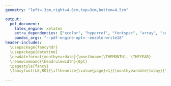 ```yaml
---
geometry: "left=.3cm,right=4.6cm,top=3cm,bottom=4.5cm"

output:
  pdf_document:
    latex_engine: xelatex
    extra_dependencies: ["xcolor", "hyperref", "fontspec", "array", "setspace", "longtable", "ifthen"]
    pandoc_args: "--pdf-engine-opt=--enable-write18"
header-includes:
  \usepackage{fancyhdr}
  \usepackage{datetime}
  \newdateformat{monthyeardate}{\monthname[\THEMONTH], \THEYEAR}
  \renewcommand{\headrulewidth}{0pt}
  \pagestyle{fancy}
  \fancyfoot[LE,RO]{\ifthenelse{\value{page}=1}{\monthyeardate\today}{\pagestyle{empty}}}
  
---
```


\setmainfont[Color={444444}]{Humanist 521 Light BT}
\makeatletter
\def\Hy@href#{\addfontfeatures{Color=047464}\hyper@normalise\href@}

\newfontfamily\MyRed[Color={a41414}]{Gill Sans Nova Cn Bold}
\def\sectitle{\MyRed \fontsize{12}{10} \selectfont}
\newfontfamily\MyName [Color={444444}]{Adobe Garamond Pro Bold}

\def\jmp{[.5cm]}

\def\ind{\hspace{.37cm} \hangindent=.45cm }

\def\HeadSpace{.15\textwidth}

\def\websiteURL{https://jackdolgin.org}
\def\presentationExtension{/presentations/}
\def\publicationExtension{/publications/}



\begin{longtable}
{>{\raggedleft\arraybackslash}p{\HeadSpace} >{\raggedright\arraybackslash}p{0.6\textwidth} >{\raggedleft\arraybackslash}p{.25\textwidth}}
          & \begingroup\MyName \fontsize{20}{10} \selectfont Jack Dolgin \endgroup  &
          \\
          & Somers Family Hall 1125                                                 & \href{https://twitter.com/jbdolg}{@jbdolg}
          \\
          & 1 Brookings Drive                                                       & \href{mailto:jdolgin@wustl.edu}{jdolgin@wustl.edu}
          \\
          & St. Louis, MO 63130                                                     & \href{\websiteURL}{jackdolgin.org}
\end{longtable}



\setmainfont[Color={444444}]{Adobe Garamond Pro}



\begin{longtable}
{>{\raggedleft\arraybackslash}p{\HeadSpace} >{\raggedright\arraybackslash}p{0.6\textwidth} >{\raggedleft\arraybackslash}p{.25\textwidth}}
\begingroup\sectitle EDUCATION\endgroup  & Washington University in St. Louis                                                                & St. Louis, MO
                                         \\
                                         & \ind Ph.D., Psychological \& Brain Sciences                                                       & 2020 -
                                         \\
                                         & \ind Advisor: Wouter Kool                                                                         &
                                         \\
                                         \\
                                         & Duke University                                                                                   & Durham, NC
                                         \\
                                         & \ind B.S., Psychology, with Distinction                                                           & 2014 - 2018
                                         \\
                                         & \ind Thesis: \href{https://hdl.handle.net/10161/20686}{Separating the influence of budget and numeric priming on willingness to pay}  &            
\end{longtable}
 \renewcommand{\arraystretch}{1.5}



\begin{longtable}
{>{\raggedleft\arraybackslash}p{\HeadSpace} >{\raggedright\arraybackslash}p{0.6\textwidth} >{\raggedleft\arraybackslash}p{.25\textwidth}}
\begingroup\sectitle EXPERIENCE\endgroup  & Duke University                                                               & Durham, NC
                                          \\
                                          & \ind Lab Manager, Egner Lab                                                   & 2018 - 2020
                                          \\
                                          & \ind Research Assistant, Huettel Lab                                          & 2017 - 2018
                                          \\
                                          & \ind Research Assistant, Cognitive-Behavioral Research and Treatment Program  & 2016
\end{longtable}




\begin{longtable}
{>{\raggedleft\arraybackslash}p{\HeadSpace} >{\raggedright\arraybackslash}p{0.05\textwidth} >{\raggedright\arraybackslash}p{0.6\textwidth} >{\raggedright\arraybackslash}p{0.15\textwidth}}
\begingroup\sectitle GRANTS\endgroup  & 2020  & Graduate Research Fellowship from the National Science Foundation (\$138,000)  &
                                      \\
                                      & 2019  & Interdisciplinary Behavioral Research Center Mini-Grant from Duke University (\$600)  &
                                      \\
                                      & 2018  & Faculty Seed Grant from Duke University, with Peter S. Whitehead and Tobias Egner (\$34,000)  &
\end{longtable}




\begin{longtable}
{>{\raggedleft\arraybackslash}p{\HeadSpace} >{\raggedright\arraybackslash}p{0.05\textwidth} >{\raggedright\arraybackslash}p{0.3\textwidth} >{\raggedright\arraybackslash}p{0.45\textwidth}}
\begingroup\sectitle AWARDS\endgroup  & 2017  & \href{https://psychandneuro.duke.edu/summer-vertical-integration-program-vip}{Vertical Integration Program} \newline Duke University (\$3,500) & Selected for funding for a summer of research at Duke University before my senior year                                                                
                                      \\
                                      & 2016  & \href{https://library.duke.edu/research/awards/aptman}{Lowell Aptman Prize} \newline Duke University (\$1,000)                                & Awarded the best non-senior-thesis research \href{https://hdl.handle.net/10161/16739}{paper} in any subject among all Duke students
                                      \\
                                      & 2015  & \href{https://library.duke.edu/research/awards/holsti}{Ole R. Holsti Prize} \newline Duke University (\$1,000) & Awarded, for a \href{http://hdl.handle.net/10161/10217}{separate paper}, the best research paper in political science using primary sources among all freshmen and sophomores at Duke University
\end{longtable}




\begin{longtable}
{>{\raggedleft\arraybackslash}p{\HeadSpace} >{\raggedright\arraybackslash}p{0.8\textwidth}}
\begingroup\sectitle PUBLICATIONS\endgroup  & 
                                           Bejjani, C., \textbf{Dolgin, J.}, Zhang, Z., and Egner, T. (2020). \href{\websiteURL \publicationExtension 2020pub_BejjaniDolginZhangEgner.pdf}{Disentangling the roles of cue visibility and knowledge in adjusting cognitive control: A preregistered direct replication of the Farooqui and Manly (2015) study}. \emph{Psychological Science}, \emph{31}(4), 468-479.
                                           \\
                                           & \textbf{In Progress}                                                                                             \\
                                           & Amasino, D., \textbf{Dolgin, J.}, and Huettel, S.A. Eyes on the budget size: Attention to variable budgets influences mental accounting in consumer choice. In preparation (draft available upon request).
                                           \\
                                           & \textbf{Dolgin, J.} and Egner, T. In preparation (\href{https://jackdolgin.shinyapps.io/rhythmic_attention/}{data available via interactive Shiny app}). Monitoring multiple external locations may not induce rhythmic attention.
                                           \\
                                           & \textbf{Dolgin, J.} and Henne, P. In preparation. Statistical norms and agent's epistemic state influence causal selection in real-world animation.
\end{longtable}




\begin{longtable}
{>{\raggedleft\arraybackslash}p{\HeadSpace} >{\raggedright\arraybackslash}p{0.8\textwidth}}
{\begingroup\sectitle TALKS, PRESENTATIONS, \& WORKSHOPS\endgroup}  & \textbf{Refereed} \begin{spacing}{1.5} \par \end{spacing} Amasino, D., \textbf{Dolgin, J.}, and Huettel, S.A. (2019, June). Individual differences in the use of variable budget information in consumer choice. Talk delivered by D.A. at the 9th annual Interdisciplinary Symposium on Neuroscience, Durham, NC.
                                                        \\
                                                        & Amasino, D., \textbf{Dolgin, J.}, and Huettel, S.A. (2019, May). \href{\websiteURL \presentationExtension 2019pr_AmasinoDolginHuettel.pdf}{Individual differences in the use of variable budget information in consumer choice}. Poster presented by J.D. at the 31st annual meeting of the Association for Psychological Science, Washington, D.C.
                                                        \\
                                                        & \textbf{Dolgin, J.}, Bejjani, C., Zhang, Z., and Egner, T. (2019, May). \href{\websiteURL \presentationExtension 2019pr_DolginBejjaniZhangEgner.pdf}{Disentangling the roles of cue visibility and knowledge in learning cognitive control}. Poster presented by J.D. at the 31st annual meeting of the Association for Psychological Science, Washington, D.C.
                                                        \\
                                                        & Zhang, Z., Bejjani, C., \textbf{Dolgin, J.}, and Egner, T. (2019, Mar.). \href{\websiteURL \presentationExtension 2019pr_ZhangBejjaniDolginEgner.pdf}{Disentangling the roles of cue visibility and knowledge in learning cognitive control}. Poster presented by Z.Z. and J.D. at the 26th annual meeting of the Cognitive Neuroscience Society, San Francisco, CA.
                                                        \\
                                                        & Amasino, D., \textbf{Dolgin, J.}, and Huettel, S.A. (2018, Oct.). \href{\websiteURL \presentationExtension 2018pr_AmasinoDolginHuettel.pdf}{Individual differences in the use of variable budget information in consumer choice}. Poster presented by D.A. at the 16th annual meeting of the Society for NeuroEconomics, Philadelphia, PA.
                                                        \\
                                                        & \textbf{Non-Refereed}
                                                        \\
                                                        & \textbf{Dolgin, J.} (2020, April). \href{\websiteURL \presentationExtension intro-to-shiny.html}{An introduction to Shiny apps}. Workshop delivered by J.D. at the Duke Center for Cognitive Neuroscience Journal Club, virtually.
                                                        \\
                                                        & Zhang, Z., Bejjani, C., Chiu, Y.C., \textbf{Dolgin, J.}, and Egner, T. (2019, July). \href{\websiteURL \presentationExtension 2019pr_ZhangBejjaniChiuDolginEgner.pdf}{Neural evidence of control state reinstatement: an fMRI study}. Poster presented by Z.Z. at the Duke Summer Undergraduate Research Showcase, Durham, NC.
                                                        \\
                                                        & \textbf{Dolgin, J.} (2019, May). NCAA women’s basketball as a proxy for gender differences in verbal aggression. Talk delivered by J.D. at the Duke Center for Cognitive Neuroscience Data Blitz, Chapel Hill, NC.
                                                        \\
                                                        & \textbf{Dolgin, J.}, Amasino, D., and Huettel, S.A. (2018, Apr.). \href{\websiteURL \presentationExtension 2018pr_DolginAmasinoHuettel.pdf}{Separating the influence of budget and numeric priming on willingness to pay}. Poster presented by J.D. at the Duke Visible Thinking Poster Fair, Durham, NC.
                                                        \\
                                                        & \textbf{Dolgin, J.}, Amasino, D., and Huettel, S.A. (2017, July). \href{\websiteURL \presentationExtension 2017pr_DolginAmasinoHuettel.pdf}{Budget’s Effect on consumers’ willingness-to-pay}. Poster presented by Dolgin at the Duke Vertical Integration Program Poster Fair, Durham, NC.
\end{longtable}




\begin{longtable}
{>{\raggedleft\arraybackslash}p{\HeadSpace} >{\raggedright\arraybackslash}p{0.35\textwidth} >{\raggedright\arraybackslash}p{0.45\textwidth}}
\begingroup\sectitle SIDE PROJECTS\endgroup  & \textbf{Dolgin, J.}, Whitehead, P.S., Vieth, A.Z. (In Preparation). NCAA women’s basketball reveals men as more verbally aggressive. & Foray into 50,000 basketball games with web-scraping—finishing a project idea I had to propose for Dr. Vieth’s class as an undergraduate—to complete the first observational study in adults to date on differences in verbal aggression between genders.
                                             \\
                                             & Butchireddygari, L., \textbf{Dolgin, J.} (2018). \href{https://www.dukechronicle.com/article/2018/01/is-greek-life-at-duke-as-homogenous-as-you-think}{Is Greek life at Duke as homogeneous as you think?} Duke Chronicle.                  & My coauthor and I collected over 30 variables on all 1,700 students in Duke’s class of 2018 to analyze trends in the demographics of members of Greek life, and we posted all our publicly-collected data to a repository and I analyzed it in an interactive \href{https://jackdolgin.shinyapps.io/GreekLifeDemographics/}{Shiny app}.
                                            \\
                                            & \textbf{Dolgin, J.} (2017). \href{http://dewitt.sanford.duke.edu/wp-content/uploads/2017/02/Dolgin-blog-This-week-in-Duke-History.pdf}{This Week in Duke Sports History}. Duke Chronicle.
                                            & My work documenting a zany fact in Duke sports history for an entire year was a finalist in Duke’s annual award for a journalism project or article across all of Duke’s undergraduates, including journalism certificate students and the rest of the school.
\end{longtable}




\begin{longtable}
{>{\raggedleft\arraybackslash}p{\HeadSpace} >{\raggedright\arraybackslash}p{0.11\textwidth} >{\raggedright\arraybackslash}p{0.21\textwidth} >{\raggedright\arraybackslash}p{0.45\textwidth}}
\begingroup\sectitle OTHER EXPERIENCES\endgroup  & 2019 -  & \href{https://www.techgirlz.org/}{TechGirlz} \newline Volunteer & Develop Python and R curricula that I and others in the organization teach to middle school girls.                                                                
                                                  \\
                                                  & 2014 - 2018  & \href{https://www.dukechronicle.com/search?a=1&au=Jack+Dolgin&ty=article}{Duke Chronicle} \newline Associate Editor & Wrote over 200 articles for the Duke student paper. I edited others’ writing, performed \href{https://www.dukechronicle.com/article/2017/04/school-vs-sports-which-really-comes-first-for-duke-athletes}{three} \href{https://www.dukechronicle.com/article/2018/01/is-greek-life-at-duke-as-homogenous-as-you-think}{data-driven} \href{https://www.dukechronicle.com/article/2018/05/are-slgs-as-diverse-as-you-think}{investigations}, covered events in 11 states, \href{https://www.dukechronicle.com/multimedia/314d8ec3-5a4c-4d22-8852-2b1e196a366b}{took} \href{https://www.dukechronicle.com/multimedia/b9c1c8cd-dc3d-4093-bfa2-0935b7d92e8c}{photos} \href{https://www.dukechronicle.com/multimedia/6dbc6250-e44c-47a0-9590-55d3245b3c90}{of} \href{https://www.dukechronicle.com/multimedia/80a554ad-1989-4fe8-a355-056560c662a3}{a} \href{https://www.dukechronicle.com/multimedia/c28b0808-3a6c-42e1-8230-e6b96dcacf33}{Trump} \href{https://www.dukechronicle.com/multimedia/c28b0808-3a6c-42e1-8230-e6b96dcacf33}{rally} \href{https://www.dukechronicle.com/multimedia/47ef3ad6-1d74-47a3-b89a-57fa6122f3b7}{the} \href{https://www.dukechronicle.com/multimedia/d1083abc-8a08-4f49-afe3-f08d91cbf53d}{day} \href{https://www.dukechronicle.com/multimedia/bdc055ca-1ee5-4190-903d-d7c5e9e4f8c6}{before} \href{https://www.dukechronicle.com/multimedia/342f3393-0f81-4cae-9100-84b976f973d6}{the} \href{https://www.dukechronicle.com/multimedia/0d29f279-568c-4e33-9260-4c4f321598cb}{election}, \href{https://www.dukechronicle.com/article/2017/10/pinning-opponents-inside-the-20-yard-line-its-harder-than-it-looks}{produced} \href{https://www.dukechronicle.com/article/2017/09/they-call-themselves-ultras-look-like-crazies}{videos}, and received the Rolly C. Miller award for ``exhibit[ing] a warmth and collegiality that brings the staff closer together."
\end{longtable}




\begin{longtable}
{>{\raggedleft\arraybackslash}p{\HeadSpace} >{\raggedright\arraybackslash}p{0.05\textwidth} >{\raggedright\arraybackslash}p{0.6\textwidth} >{\raggedright\arraybackslash}p{0.15\textwidth}}
\begingroup\sectitle ADDITIONAL TRAINING\endgroup  & 2020  & \href{https://www.neuromatchacademy.org/}{Neuromatch Academy}, Interactive track  &
\end{longtable}




\begin{longtable}
{>{\raggedleft\arraybackslash}p{\HeadSpace} >{\raggedright\arraybackslash}p{0.8\textwidth}}
{\begingroup\sectitle SKILLS \& TOOLS\endgroup}  & \href{https://github.com/search?q=language%3AR+user%3Ajackdolgin&s=indexed&type=Code}{R}, \href{https://github.com/search?q=language%3APython+user%3Ajackdolgin&s=indexed&type=Code}{Python}, PsychoPy, \href{https://github.com/search?q=language%3AHTML+user%3Ajackdolgin&s=indexed&type=Code}{HTML}/\href{https://github.com/search?q=language%3AJavaScript+user%3Ajackdolgin&s=indexed&type=Code}{JavaScript}/\href{https://github.com/search?q=language%3ACSS+user%3Ajackdolgin&s=indexed&type=Code}{CSS}, fMRI, Eye Tracking (EyeLink, Tobii), Web-scraping
\end{longtable}
